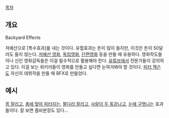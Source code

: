 [[목차]]

== 개요 ==
Backyard Effects

저예산으로 [특수효과]를 내는 것이다. 유혈효과는 돈이 많이 들지만, 이것은 돈이 50달러도 들지 않는다. [[저예산 영화]], [[독립영화]], [[단편영화]] 등을 만들 때 유용하다. 영화학도들이나 신인 영화감독들은 이걸 필수적으로 활용해야 한다.
[[유튜브]]에서 전문가들이 강의하고 있다. 이걸 보는 위키러들이 영화를 만들고 싶다면 눈여겨봐야 할 것이다. [[피터 잭슨]]도 자신의 데뷔작을 만들 때 BFX로 만들었다.

== 예시 ==
[http://www.youtube.com/watch?v=qG0uqRsAKK4 목 잘리고], [http://www.youtube.com/watch?v=mbnY_nxPdKU&feature=channel 총에 맞아 피터지는], [http://www.youtube.com/watch?v=b0LCn5N7TkQ&feature=channel 팔다리 잘리고], [http://www.youtube.com/watch?v=jEfud-EpAd4&feature=channel 사람이 두 동강나고], [http://www.youtube.com/watch?v=_ZysEaHiY34&feature=related 눈에 구멍나는] 효과들이다. 잘 보면 좀비분장도 있다...
